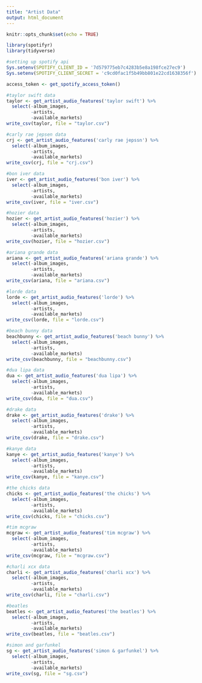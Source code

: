 ```yaml
---
title: "Artist Data"
output: html_document
---
```


```r
knitr::opts_chunk$set(echo = TRUE)
```

```r
library(spotifyr)
library(tidyverse)
```


```r
#setting up spotify api 
Sys.setenv(SPOTIFY_CLIENT_ID = '7d579775eb7c4283b5e8a198fce27ec9')
Sys.setenv(SPOTIFY_CLIENT_SECRET = 'c9cd0fac1f5b49bb801e22cd1638356f')

access_token <- get_spotify_access_token()
```

```r
#taylor swift data
taylor <- get_artist_audio_features('taylor swift') %>%
  select(-album_images,
         -artists,
         -available_markets)
write_csv(taylor, file = "taylor.csv")

#carly rae jepsen data
crj <- get_artist_audio_features('carly rae jepssn') %>%
  select(-album_images,
         -artists,
         -available_markets)
write_csv(crj, file = "crj.csv")

#bon iver data
iver <- get_artist_audio_features('bon iver') %>%
  select(-album_images,
         -artists,
         -available_markets)
write_csv(iver, file = "iver.csv")

#hozier data
hozier <- get_artist_audio_features('hozier') %>%
  select(-album_images,
         -artists,
         -available_markets)
write_csv(hozier, file = "hozier.csv")

#ariana grande data
ariana <- get_artist_audio_features('ariana grande') %>%
  select(-album_images,
         -artists,
         -available_markets)
write_csv(ariana, file = "ariana.csv")

#lorde data 
lorde <- get_artist_audio_features('lorde') %>%
  select(-album_images,
         -artists,
         -available_markets)
write_csv(lorde, file = "lorde.csv")

#beach bunny data
beachbunny <- get_artist_audio_features('beach bunny') %>%
  select(-album_images,
         -artists,
         -available_markets)
write_csv(beachbunny, file = "beachbunny.csv")

#dua lipa data
dua <- get_artist_audio_features('dua lipa') %>%
  select(-album_images,
         -artists,
         -available_markets)
write_csv(dua, file = "dua.csv")

#drake data
drake <- get_artist_audio_features('drake') %>%
  select(-album_images,
         -artists,
         -available_markets)
write_csv(drake, file = "drake.csv")

#kanye data
kanye <- get_artist_audio_features('kanye') %>%
  select(-album_images,
         -artists,
         -available_markets)
write_csv(kanye, file = "kanye.csv")

#the chicks data
chicks <- get_artist_audio_features('the chicks') %>%
  select(-album_images,
         -artists,
         -available_markets)
write_csv(chicks, file = "chicks.csv")

#tim mcgraw
mcgraw <- get_artist_audio_features('tim mcgraw') %>%
  select(-album_images,
         -artists,
         -available_markets)
write_csv(mcgraw, file = "mcgraw.csv")

#charli xcx data
charli <- get_artist_audio_features('charli xcx') %>%
  select(-album_images,
         -artists,
         -available_markets)
write_csv(charli, file = "charli.csv")

#beatles
beatles <- get_artist_audio_features('the beatles') %>%
  select(-album_images,
         -artists,
         -available_markets)
write_csv(beatles, file = "beatles.csv")

#simon and garfunkel
sg <- get_artist_audio_features('simon & garfunkel') %>%
  select(-album_images,
         -artists,
         -available_markets)
write_csv(sg, file = "sg.csv")
```


